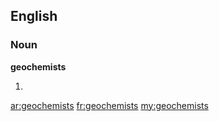 ==English==

===Noun===
'''geochemists'''

# {{plural of|[[geochemist]]}}

[[ar:geochemists]]
[[fr:geochemists]]
[[my:geochemists]]